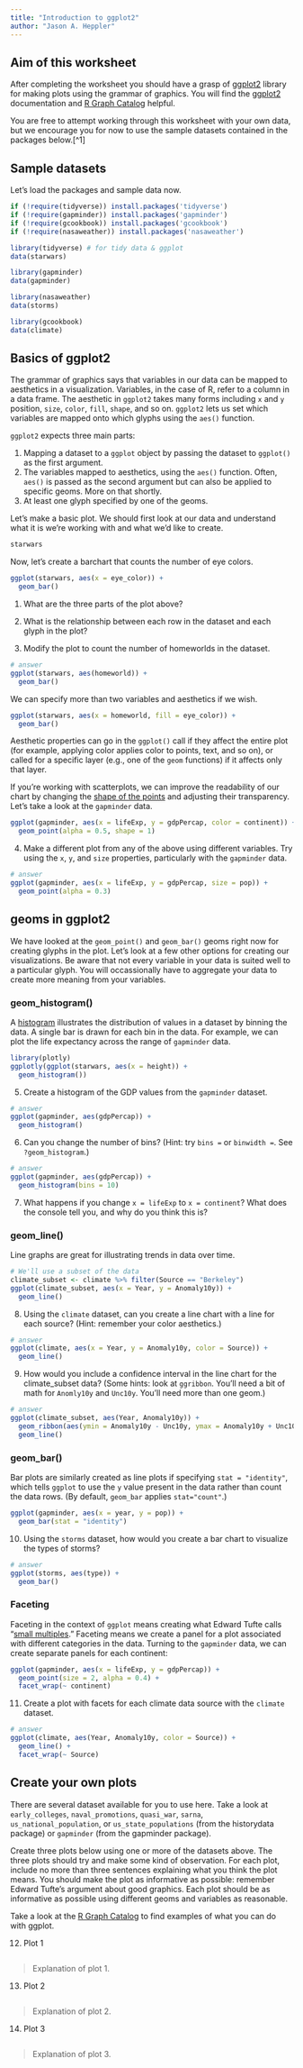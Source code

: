 ```yaml
---
title: "Introduction to ggplot2"
author: "Jason A. Heppler"
---
```


## Aim of this worksheet

After completing the worksheet you should have a grasp of [ggplot2](http://ggplot2.org/) library for making plots using the grammar of graphics. You will find the [ggplot2](http://ggplot2.org/) documentation and [R Graph Catalog](http://shiny.stat.ubc.ca/r-graph-catalog/) helpful.

You are free to attempt working through this worksheet with your own data, but we encourage you for now to use the sample datasets contained in the packages below.[^1] 

## Sample datasets

Let's load the packages and sample data now.

```r
if (!require(tidyverse)) install.packages('tidyverse')
if (!require(gapminder)) install.packages('gapminder')
if (!require(gcookbook)) install.packages('gcookbook')
if (!require(nasaweather)) install.packages('nasaweather')

library(tidyverse) # for tidy data & ggplot
data(starwars)

library(gapminder)
data(gapminder)

library(nasaweather)
data(storms)

library(gcookbook) 
data(climate)
```

## Basics of ggplot2

The grammar of graphics says that variables in our data can be mapped to aesthetics in a visualization. Variables, in the case of R, refer to a column in a data frame. The aesthetic in `ggplot2` takes many forms including `x` and `y` position, `size`, `color`, `fill`, `shape`, and so on. `ggplot2` lets us set which variables are mapped onto which glyphs using the `aes()` function.

`ggplot2` expects three main parts:

1. Mapping a dataset to a `ggplot` object by passing the dataset to `ggplot()` as the first argument.
2. The variables mapped to aesthetics, using the `aes()` function. Often, `aes()` is passed as the second argument but can also be applied to specific geoms. More on that shortly.
3. At least one glyph specified by one of the geoms.

Let's make a basic plot. We should first look at our data and understand what it is we're working with and what we'd like to create. 

```r
starwars
```

Now, let's create a barchart that counts the number of eye colors.

```r
ggplot(starwars, aes(x = eye_color)) +
  geom_bar()
```

(@) What are the three parts of the plot above?

> 

(@) What is the relationship between each row in the dataset and each glyph in the plot?

> 

(@) Modify the plot to count the number of homeworlds in the dataset.

```r
# answer
ggplot(starwars, aes(homeworld)) +
  geom_bar()
```

We can specify more than two variables and aesthetics if we wish. 

```r
ggplot(starwars, aes(x = homeworld, fill = eye_color)) +
  geom_bar()
```

Aesthetic properties can go in the `ggplot()` call if they affect the entire plot (for example, applying color applies color to points, text, and so on), or called for a specific layer (e.g., one of the `geom` functions) if it affects only that layer.

If you're working with scatterplots, we can improve the readability of our chart by changing the [shape of the points](http://www.cookbook-r.com/Graphs/Shapes_and_line_types/) and adjusting their transparency. Let's take a look at the `gapminder` data.

```r
ggplot(gapminder, aes(x = lifeExp, y = gdpPercap, color = continent)) +
  geom_point(alpha = 0.5, shape = 1)
```

(@) Make a different plot from any of the above using different variables. Try using the `x`, `y`, and `size` properties, particularly with the `gapminder` data.

```r
# answer
ggplot(gapminder, aes(x = lifeExp, y = gdpPercap, size = pop)) +
  geom_point(alpha = 0.3)
```

## geoms in ggplot2

We have looked at the `geom_point()` and `geom_bar()` geoms right now for creating glyphs in the plot. Let's look at a few other options for creating our visualizations. Be aware that not every variable in your data is suited well to a particular glyph. You will occassionally have to aggregate your data to create more meaning from your variables.

### geom_histogram()

A [histogram](https://en.wikipedia.org/wiki/Histogram) illustrates the distribution of values in a dataset by binning the data. A single bar is drawn for each bin in the data. For example, we can plot the life expectancy across the range of `gapminder` data. 

```r
library(plotly)
ggplotly(ggplot(starwars, aes(x = height)) +
  geom_histogram())
```

(@) Create a histogram of the GDP values from the `gapminder` dataset.

```r
# answer
ggplot(gapminder, aes(gdpPercap)) +
  geom_histogram()
```

(@) Can you change the number of bins? (Hint: try `bins =` or `binwidth =`. See `?geom_histogram`.) 

```r
# answer
ggplot(gapminder, aes(gdpPercap)) +
  geom_histogram(bins = 10)
```

(@) What happens if you change `x = lifeExp` to `x = continent`? What does the console tell you, and why do you think this is?

> 

### geom_line()

Line graphs are great for illustrating trends in data over time.

```r
# We'll use a subset of the data
climate_subset <- climate %>% filter(Source == "Berkeley")
ggplot(climate_subset, aes(x = Year, y = Anomaly10y)) +
  geom_line()
```

(@) Using the `climate` dataset, can you create a line chart with a line for each source? (Hint: remember your color aesthetics.)

```r
# answer
ggplot(climate, aes(x = Year, y = Anomaly10y, color = Source)) +
  geom_line()
```

(@) How would you include a confidence interval in the line chart for the climate_subset data? (Some hints: look at `ggribbon`. You'll need a bit of math for `Anomly10y` and `Unc10y`. You'll need more than one geom.)

```r
# answer
ggplot(climate_subset, aes(Year, Anomaly10y)) +
  geom_ribbon(aes(ymin = Anomaly10y - Unc10y, ymax = Anomaly10y + Unc10y), alpha = 0.3) +
  geom_line()
```

### geom_bar()

Bar plots are similarly created as line plots if specifying `stat = "identity"`, which tells `ggplot` to use the `y` value present in the data rather than count the data rows. (By default, `geom_bar` applies `stat="count"`.)

```r
ggplot(gapminder, aes(x = year, y = pop)) +
  geom_bar(stat = "identity")
```

(@) Using the `storms` dataset, how would you create a bar chart to visualize the types of storms?

```r
# answer 
ggplot(storms, aes(type)) +
  geom_bar()
```

### Faceting

Faceting in the context of `ggplot` means creating what Edward Tufte calls "[small multiples](https://en.wikipedia.org/wiki/Small_multiple)." Faceting means we create a panel for a plot associated with different categories in the data. Turning to the `gapminder` data, we can create separate panels for each continent:

```r
ggplot(gapminder, aes(x = lifeExp, y = gdpPercap)) +
  geom_point(size = 2, alpha = 0.4) +
  facet_wrap(~ continent)
```

(@) Create a plot with facets for each climate data source with the `climate` dataset.

```r
# answer
ggplot(climate, aes(Year, Anomaly10y, color = Source)) +
  geom_line() +
  facet_wrap(~ Source)
```

## Create your own plots

There are several dataset available for you to use here. Take a look at `early_colleges`, `naval_promotions`, `quasi_war`, `sarna`, `us_national_population`, or `us_state_populations` (from the historydata package) or `gapminder` (from the gapminder package).

Create three plots below using one or more of the datasets above. The three plots should try and make some kind of observation. For each plot, include no more than three sentences explaining what you think the plot means. You should make the plot as informative as possible: remember Edward Tufte's argument about good graphics. Each plot should be as informative as possible using different geoms and variables as reasonable. 

Take a look at the [R Graph Catalog](http://shiny.stat.ubc.ca/r-graph-catalog/) to find examples of what you can do with ggplot.

(@) Plot 1

```r

```

> Explanation of plot 1.

(@) Plot 2

```r

```

> Explanation of plot 2.

(@) Plot 3

```r

```

> Explanation of plot 3.
